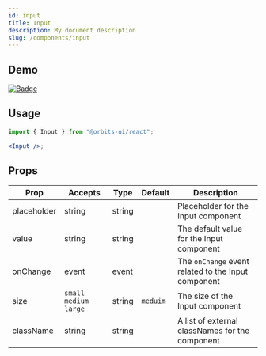```yaml
---
id: input
title: Input
description: My document description
slug: /components/input
---
```


## Demo

<a href="https://main--617d2a56fe98bd0048fc93db.chromatic.com/?path=/story/components-input--primary">
  <img src="https://i.imgur.com/XGuYjQM.png" alt="Badge" />
</a>

## Usage

```jsx
import { Input } from "@orbits-ui/react";

<Input />;
```

## Props

| Prop        | Accepts                  | Type   | Default  | Description                                         |
| ----------- | ------------------------ | ------ | -------- | --------------------------------------------------- |
| placeholder | string                   | string |          | Placeholder for the Input component                 |
| value       | string                   | string |          | The default value for the Input component           |
| onChange    | event                    | event  |          | The `onChange` event related to the Input component |
| size        | `small` `medium` `large` | string | `meduim` | The size of the Input component                     |
| className   | string                   | string |          | A list of external classNames for the component     |
